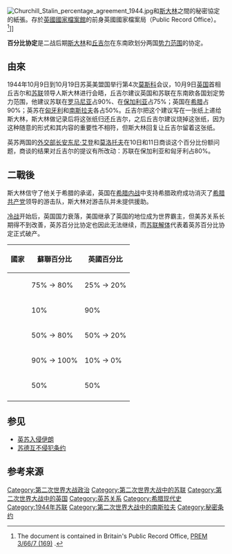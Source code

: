 [[File:Churchill_Stalin_percentage_agreement_1944.jpg|thumb]]和[[斯大林|斯大林]]之間的秘密協定的紙張。存於[[英國國家檔案館|英國國家檔案館]]的前身英國國家檔案局（Public Record Office）。<ref>The document is contained in Britain's Public Record Office, [https://images.nationalarchives.gov.uk/assetbank-nationalarchives/action/viewFullSizedImage?id=30941&size=800 PREM 3/66/7 (169)] {{Wayback|url=https://images.nationalarchives.gov.uk/assetbank-nationalarchives/action/viewFullSizedImage?id=30941&size=800 |date=20210323032913 }}.</ref>]]

'''百分比协定'''是二战后期[[斯大林|斯大林]]和[[丘吉尔|丘吉尔]]在东南欧划分两国[[势力范围|势力范围]]的协定。

==由來==
1944年10月9日到10月19日苏英美盟国举行第4次[[莫斯科|莫斯科]]会议，10月9日[[英国|英国]]首相丘吉尔和[[苏联|苏联]]领导人斯大林进行会晤，丘吉尔建议英国和苏联在东南欧各国划定势力范围，他建议苏联在[[罗马尼亚|罗马尼亚]]占90%、在[[保加利亚|保加利亚]]占75%；英国在[[希腊|希腊]]占90%；英苏在[[匈牙利|匈牙利]]和[[南斯拉夫|南斯拉夫]]各占50%。丘吉尔把这个建议写在一张纸上递给斯大林，斯大林做记录后将这张纸归还丘吉尔，之后丘吉尔建议烧掉这张纸，因为这种随意的形式和其内容的重要性不相符，但斯大林回复让丘吉尔留着这张纸。

英苏两国的[[外交部长|外交部长]][[安东尼·艾登|安东尼·艾登]]和[[莫洛托夫|莫洛托夫]]在10日和11日商谈这个百分比份额问题，商谈的结果对丘吉尔的提议有所改动：苏联在保加利亚和匈牙利占80%。

==二戰後==
斯大林信守了他关于希腊的承诺，英国在[[希腊内战|希腊内战]]中支持希腊政府成功消灭了[[希腊共产党|希腊共产党]]领导的游击队，斯大林对游击队并未提供援助。

[[冷战|冷战]]开始后，英国国力衰落，美国继承了英国的地位成为世界霸主，但美苏关系长期得不到改善，英苏百分比协定也因此无法继续，而[[苏联解体|苏联解体]]代表着英苏百分比协定正式破产。
{| class="wikitable"
|-
! 國家 !! 蘇聯百分比 !! 英國百分比
|-
| {{flag|Kingdom of Bulgaria|name=保加利亞}}
| 75% → 80%
| 25% → 20%
|-
| {{flag|Kingdom of Greece|希臘}}
| 10%
| 90%
|-
| {{flag|Kingdom of Hungary |name=匈牙利}}
| 50% → 80%
| 50% → 20%
|-
| {{flag|Kingdom of Romania|name=羅馬尼亞}}
| 90% → 100%
| 10% → 0%
|-
| {{flag|Kingdom of Yugoslavia|name=南斯拉夫}}
| 50%
| 50%
|-
|}

==参见==
*[[英苏入侵伊朗|英苏入侵伊朗]]
*[[苏德互不侵犯条约|苏德互不侵犯条约]]

==参考来源==
{{reflist}}
{{第二次世界大戰}}
[[Category:第二次世界大战政治|Category:第二次世界大战政治]]
[[Category:第二次世界大战中的苏联|Category:第二次世界大战中的苏联]]
[[Category:第二次世界大战中的英国|Category:第二次世界大战中的英国]]
[[Category:英苏关系|Category:英苏关系]]
[[Category:希腊现代史|Category:希腊现代史]]
[[Category:1944年苏联|Category:1944年苏联]]
[[Category:第二次世界大战中的南斯拉夫|Category:第二次世界大战中的南斯拉夫]]
[[Category:秘密条约|Category:秘密条约]]